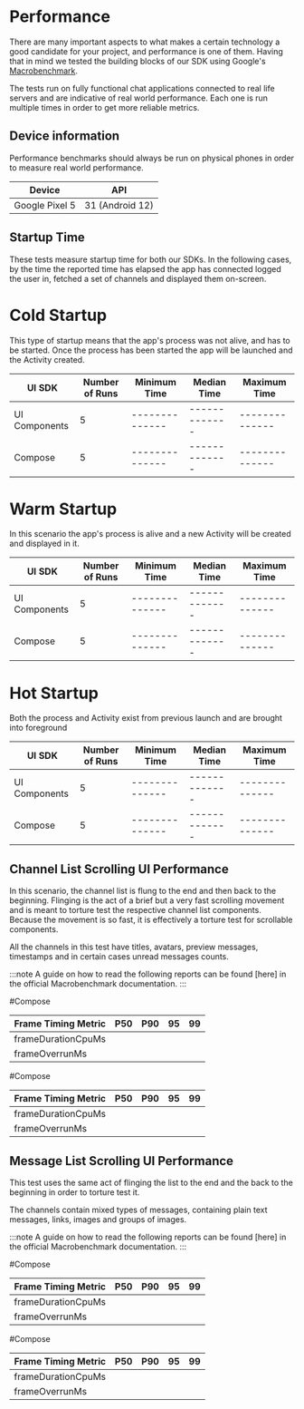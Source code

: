 # Performance

There are many important aspects to what makes a certain technology a good candidate for your project, and performance
is one of them.
Having that in mind we tested the building blocks of our SDK using
Google's [Macrobenchmark](https://developer.android.com/studio/profile/macrobenchmark-overview).

The tests run on fully functional chat applications connected to real life servers and are indicative of real world
performance. Each one is run multiple times in order to get more reliable metrics.

## Device information

Performance benchmarks should always be run on physical phones in order to measure real world performance.

| Device         | API             |
|----------------|-----------------|
| Google Pixel 5 | 31 (Android 12) |

## Startup Time

These tests measure startup time for both our SDKs. In the following cases, by the time the reported time has elapsed
the app has connected logged the user in, fetched a set of channels and displayed them on-screen.

# Cold Startup

This type of startup means that the app's process was not alive, and has to be started. Once the process has been
started the app will be launched and the Activity created.

| UI SDK        | Number of Runs | Minimum Time | Median Time | Maximum Time |
|---------------|----------------|--------------|-------------|--------------|
| UI Components | 5              |--------------|-------------|--------------|
| Compose       | 5              |--------------|-------------|--------------|

# Warm Startup

In this scenario the app's process is alive and a new Activity will be created and displayed in it.

| UI SDK        | Number of Runs | Minimum Time | Median Time | Maximum Time |
|---------------|----------------|--------------|-------------|--------------|
| UI Components | 5              |--------------|-------------|--------------|
| Compose       | 5              |--------------|-------------|--------------|

# Hot Startup

Both the process and Activity exist from previous launch and are brought into foreground

| UI SDK        | Number of Runs | Minimum Time | Median Time | Maximum Time |
|---------------|----------------|--------------|-------------|--------------|
| UI Components | 5              |--------------|-------------|--------------|
| Compose       | 5              |--------------|-------------|--------------|

## Channel List Scrolling UI Performance

In this scenario, the channel list is flung to the end and then back to the beginning. Flinging is the act of a brief
but a very fast scrolling movement and is meant to torture test the respective channel list components.
Because the movement is so fast, it is effectively a torture test for scrollable components.

All the channels in this test have titles, avatars, preview messages, timestamps and in certain cases unread messages
counts.

:::note
A guide on how to read the following reports can be found [here] in the official Macrobenchmark documentation.
:::

#Compose

| Frame Timing Metric | P50 | P90 | 95 | 99  |
|---------------------|-----|-----|-----|-----|
| frameDurationCpuMs | | | |     |
| frameOverrunMs | | | |     |

#Compose

| Frame Timing Metric | P50 | P90 | 95 | 99  |
|---------------------|-----|-----|-----|-----|
| frameDurationCpuMs | | | |     |
| frameOverrunMs | | | |     |

## Message List Scrolling UI Performance

This test uses the same act of flinging the list to the end and the back to the beginning in order to torture test it.

The channels contain mixed types of messages, containing plain text messages, links, images and groups of images.

:::note
A guide on how to read the following reports can be found [here] in the official Macrobenchmark documentation.
:::

#Compose

| Frame Timing Metric | P50 | P90 | 95 | 99  |
|---------------------|-----|-----|-----|-----|
| frameDurationCpuMs | | | |     |
| frameOverrunMs | | | |     |

#Compose

| Frame Timing Metric | P50 | P90 | 95 | 99  |
|---------------------|-----|-----|-----|-----|
| frameDurationCpuMs | | | |     |
| frameOverrunMs | | | |     |
